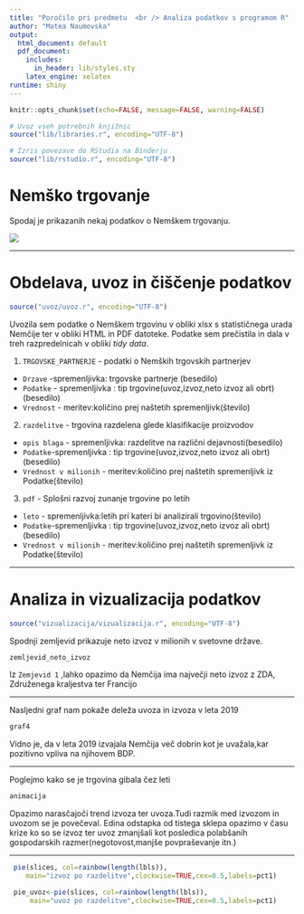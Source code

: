 ```yaml
---
title: "Poročilo pri predmetu  <br /> Analiza podatkov s programom R"
author: "Matea Naumovska"
output:
  html_document: default
  pdf_document:
    includes:
      in_header: lib/styles.sty
    latex_engine: xelatex
runtime: shiny
---
```


```r
knitr::opts_chunk$set(echo=FALSE, message=FALSE, warning=FALSE)

# Uvoz vseh potrebnih knjižnic
source("lib/libraries.r", encoding="UTF-8")
```

```r
# Izris povezave do RStudia na Binderju
source("lib/rstudio.r", encoding="UTF-8")
```

# Nemško trgovanje

Spodaj je prikazanih nekaj podatkov o Nemškem trgovanju.

![](slike/germantrade-sep7_09jan19-lt.jpg)

***

# Obdelava, uvoz in čiščenje podatkov

```r
source("uvoz/uvoz.r", encoding="UTF-8")
```

Uvozila sem podatke o Nemškem trgovinu v obliki xlsx s statističnega urada Nemčije ter v obliki HTML in PDF datoteke. Podatke sem prečistila in dala v treh razpredelnicah v obliki *tidy data*.

1. `TRGOVSKE_PARTNERJE` - podatki o Nemških trgovskih partnerjev
  - `Drzave` -spremenljivka: trgovske partnerje (besedilo)
  - `Podatke` - spremenljivka : tip trgovine(uvoz,izvoz,neto izvoz ali obrt)(besedilo)
  - `Vrednost` - meritev:količino prej naštetih spremenljivk(število)
  
2. `razdelitve` - trgovina razdelena glede klasifikacije proizvodov
  - `opis blaga` - spremenljivka: razdelitve na različni dejavnosti(besedilo)
  - `Podatke`-spremenljivka : tip trgovine(uvoz,izvoz,neto izvoz ali obrt)(besedilo)
  - `Vrednost v milionih` - meritev:količino prej naštetih spremenljivk iz Podatke(število)
  

3. `pdf` - Splošni razvoj zunanje trgovine po letih
  - `leto` - spremenljivka:letih pri kateri bi analizirali trgovino(število)
  - `Podatke`-spremenljivka : tip trgovine(uvoz,izvoz,neto izvoz ali obrt)(besedilo)
  - `Vrednost v milionih` - meritev:količino prej naštetih spremenljivk iz Podatke(število)
  

***
# Analiza in vizualizacija podatkov

```r
source("vizualizacija/vizualizacija.r", encoding="UTF-8")
```


Spodnji zemljevid prikazuje neto izvoz v milionih v svetovne države.

```r
zemljevid_neto_izvoz
```

Iz `Zemjevid 1` ,lahko opazimo da Nemčija ima največji neto izvoz z ZDA, Združenega kraljestva ter Francijo

***

Nasljedni graf nam pokaže deleža uvoza in izvoza v leta 2019


```r
graf4
```


Vidno je, da v leta 2019 izvajala Nemčija več dobrin kot je uvažala,kar pozitivno vpliva na njihovem BDP.

***
Poglejmo kako se je trgovina gibala čez leti

```r
animacija
```

Opazimo narasčajoči trend izvoza ter uvoza.Tudi razmik med izvozom in uvozom se je povečeval.
Edina odstapka od tistega sklepa opazimo v času krize ko so se izvoz ter uvoz zmanjšali kot 
posledica polabšanih gospodarskih razmer(negotovost,manjše povpraševanje itn.)

***
```r
 pie(slices, col=rainbow(length(lbls)),
    main="izvoz po razdelitve",clockwise=TRUE,cex=0.5,labels=pct1)

 pie_uvoz<-pie(slices, col=rainbow(length(lbls)),
     main="uvoz po razdelitve",clockwise=TRUE,cex=0.5,labels=pct1)
     
 
```






